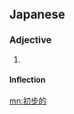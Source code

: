 {{also|初歩的}}
==Japanese==
{{ja-kanjitab|しょ|ほ|てき|yomi=o}}

===Adjective===
{{ja-adj|shin=初歩的|infl=na|しょほてき}}

# {{kyujitai spelling of|初歩的}}

====Inflection====
{{ja-na|しょほてき}}

[[mn:初步的]]